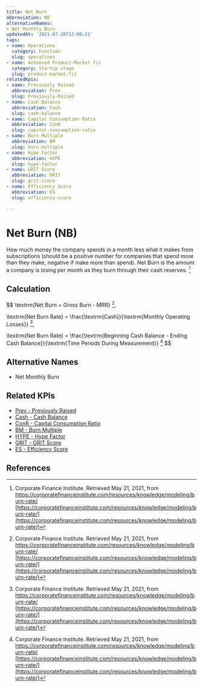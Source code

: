 ```yaml
---
title: Net Burn
abbreviation: NB
alternativeNames:
- Net Monthly Burn
updatedAt: '2021-07-20T13:00:21'
tags:
- name: Operations
  category: Function
  slug: operations
- name: Achieved Product-Market fit
  category: Startup stage
  slug: product-market-fit
relatedKpis:
- name: Previously Raised
  abbreviation: Prev
  slug: Previously-Raised
- name: Cash Balance
  abbreviation: Cash
  slug: cash-balance
- name: Capital Consumption Ratio
  abbreviation: ConR
  slug: capital-consumption-ratio
- name: Burn Multiple
  abbreviation: BM
  slug: burn-multiple
- name: Hype Factor
  abbreviation: HYPE
  slug: hype-factor
- name: GRIT Score
  abbreviation: GRIT
  slug: grit-score
- name: Efficiency Score
  abbreviation: ES
  slug: efficiency-score

---
```


# Net Burn (NB)

How much money the company spends in a month less what it makes from subscriptions (should be a positive number for companies that spend more than they make, negative if make more than spend). Net Burn is the amount a company is losing per month as they burn through their cash reserves. [^1]

## Calculation

$$
\textrm{Net Burn = Gross Burn - MRR} [^1],

\textrm{Net Burn Rate} = \frac{\textrm{Cash}}{\textrm{Monthly Operating Losses}} [^2],

\textrm{Net Burn Rate} = \frac{\textrm{Beginning Cash Balance - Ending Cash Balance}}{\textrm{Time Periods During Measurement}} [^3]
$$



## Alternative Names

- Net Monthly Burn

## Related KPIs

- [Prev - Previously Raised](/en/kpis/Previously-Raised)
- [Cash - Cash Balance](/en/kpis/cash-balance)
- [ConR - Capital Consumption Ratio](/en/kpis/capital-consumption-ratio)
- [BM - Burn Multiple](/en/kpis/burn-multiple)
- [HYPE - Hype Factor](/en/kpis/hype-factor)
- [GRIT - GRIT Score](/en/kpis/grit-score)
- [ES - Efficiency Score](/en/kpis/efficiency-score)

## References

[^1]:  Corporate Finance Institute. Retrieved May 21, 2021, from https://corporatefinanceinstitute.com/resources/knowledge/modeling/burn-rate/ [https://corporatefinanceinstitute.com/resources/knowledge/modeling/burn-rate/](https://corporatefinanceinstitute.com/resources/knowledge/modeling/burn-rate/)
[^2]:  Corporate Finance Institute. Retrieved May 21, 2021, from https://corporatefinanceinstitute.com/resources/knowledge/modeling/burn-rate/ [https://corporatefinanceinstitute.com/resources/knowledge/modeling/burn-rate/](https://corporatefinanceinstitute.com/resources/knowledge/modeling/burn-rate/)
[^3]:  Corporate Finance Institute. Retrieved May 21, 2021, from https://corporatefinanceinstitute.com/resources/knowledge/modeling/burn-rate/ [https://corporatefinanceinstitute.com/resources/knowledge/modeling/burn-rate/](https://corporatefinanceinstitute.com/resources/knowledge/modeling/burn-rate/)
[^4]:   Retrieved May 21, 2021, from https://www.thebalancesmb.com/what-does-burn-rate-mean-and-how-is-it-calculated-393196 [https://www.thebalancesmb.com/what-does-burn-rate-mean-and-how-is-it-calculated-393196](https://www.thebalancesmb.com/what-does-burn-rate-mean-and-how-is-it-calculated-393196)
